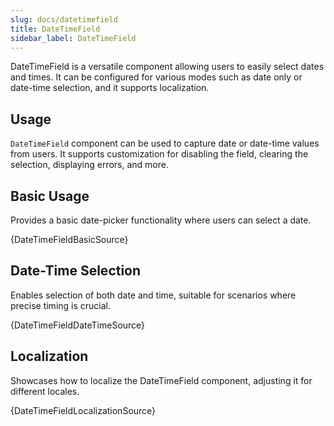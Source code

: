 ```yaml
---
slug: docs/datetimefield
title: DateTimeField
sidebar_label: DateTimeField
---
```


DateTimeField is a versatile component allowing users to easily select dates and times. It can be configured for various modes such as date only or date-time selection, and it supports localization.

## Usage

`DateTimeField` component can be used to capture date or date-time values from users. It supports customization for disabling the field, clearing the selection, displaying errors, and more.


## Basic Usage

Provides a basic date-picker functionality where users can select a date.


<CodeSample>
    <DateTimeFieldBasicDemo/>
</CodeSample>

<CodeBlock language="tsx">{DateTimeFieldBasicSource}</CodeBlock>

## Date-Time Selection

Enables selection of both date and time, suitable for scenarios where precise timing is crucial.


<CodeSample>
    <DateTimeFieldDateTimeDemo/>
</CodeSample>

<CodeBlock language="tsx">{DateTimeFieldDateTimeSource}</CodeBlock>

## Localization

Showcases how to localize the DateTimeField component, adjusting it for different locales.


<CodeSample>
    <DateTimeFieldLocalizationDemo/>
</CodeSample>

<CodeBlock language="tsx">{DateTimeFieldLocalizationSource}</CodeBlock>
